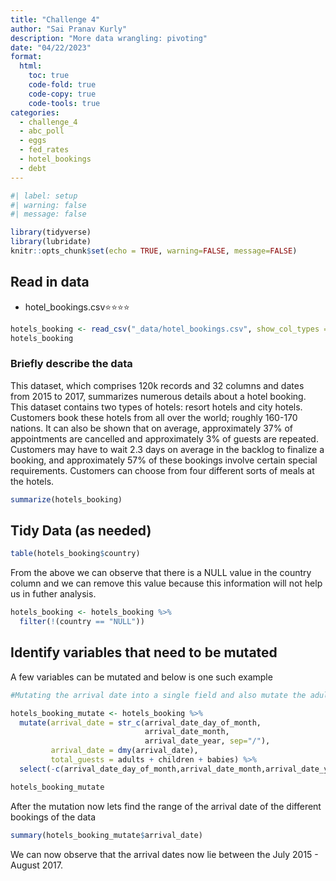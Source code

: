 ```yaml
---
title: "Challenge 4"
author: "Sai Pranav Kurly"
description: "More data wrangling: pivoting"
date: "04/22/2023"
format:
  html:
    toc: true
    code-fold: true
    code-copy: true
    code-tools: true
categories:
  - challenge_4
  - abc_poll
  - eggs
  - fed_rates
  - hotel_bookings
  - debt
---
```


```r
#| label: setup
#| warning: false
#| message: false

library(tidyverse)
library(lubridate)
knitr::opts_chunk$set(echo = TRUE, warning=FALSE, message=FALSE)
```

## Read in data

-   hotel_bookings.csv⭐⭐⭐⭐

```r
hotels_booking <- read_csv("_data/hotel_bookings.csv", show_col_types = FALSE)
hotels_booking

```

### Briefly describe the data

This dataset, which comprises 120k records and 32 columns and dates from 2015 to 2017, summarizes numerous details about a hotel booking. This dataset contains two types of hotels: resort hotels and city hotels. Customers book these hotels from all over the world; roughly 160-170 nations. It can also be shown that on average, approximately 37% of appointments are cancelled and approximately 3% of guests are repeated. Customers may have to wait 2.3 days on average in the backlog to finalize a booking, and approximately 57% of these bookings involve certain special requirements. Customers can choose from four different sorts of meals at the hotels. 

```r
summarize(hotels_booking)
```
## Tidy Data (as needed)

```r
table(hotels_booking$country)
```

From the above we can observe that there is a NULL value in the country column and we can remove this value because this information will not help us in futher analysis.


```r
hotels_booking <- hotels_booking %>% 
  filter(!(country == "NULL"))

```

## Identify variables that need to be mutated

A few variables can be mutated and below is one such example

```r
#Mutating the arrival date into a single field and also mutate the adults, babies and children in order to get the total guests in the hotel.

hotels_booking_mutate <- hotels_booking %>% 
  mutate(arrival_date = str_c(arrival_date_day_of_month,
                              arrival_date_month,
                              arrival_date_year, sep="/"),
         arrival_date = dmy(arrival_date),
         total_guests = adults + children + babies) %>% 
  select(-c(arrival_date_day_of_month,arrival_date_month,arrival_date_year))

hotels_booking_mutate
```

After the mutation now lets find the range of the arrival date of the different bookings of the data

```r
summary(hotels_booking_mutate$arrival_date)
```

We can now observe that the arrival dates now lie between the July 2015 - August 2017.
